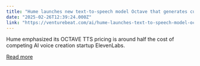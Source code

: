 ```yaml
---
title: "Hume launches new text-to-speech model Octave that generates custom AI voices with adjustable emotions"
date: "2025-02-26T12:39:24.000Z"
link: "https://venturebeat.com/ai/hume-launches-text-to-speech-model-octave/"
---
```


Hume emphasized its OCTAVE TTS pricing is around half the cost of competing AI voice creation startup ElevenLabs.

[Read more](https://venturebeat.com/ai/hume-launches-text-to-speech-model-octave/)

